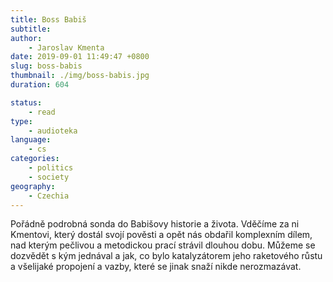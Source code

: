 ```yaml
---
title: Boss Babiš
subtitle:
author:
    - Jaroslav Kmenta
date: 2019-09-01 11:49:47 +0800
slug: boss-babis
thumbnail: ./img/boss-babis.jpg
duration: 604

status:
    - read
type:
    - audioteka
language:
    - cs
categories:
    - politics
    - society
geography:
    - Czechia
---
```


Pořádně podrobná sonda do Babišovy historie a života. Vděčíme za ni Kmentovi, který dostál svojí pověsti a opět nás obdařil komplexním dílem, nad kterým pečlivou a metodickou prací strávil dlouhou dobu. Můžeme se dozvědět s kým jednával a jak, co bylo katalyzátorem jeho raketového růstu a všelijaké propojení a vazby, které se jinak snaží nikde nerozmazávat.
